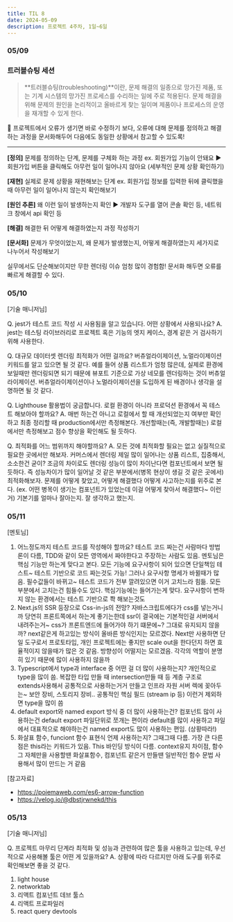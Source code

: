 ```yaml
---
title: TIL 8
date: 2024-05-09
description: 프로젝트 4주차, 1일~6일
---
```


### 05/09

### 트러블슈팅 세션

> **트러블슈팅(troubleshooting)**이란, 문제 해결의 일종으로 망가진 제품, 또는 기계 시스템의 망가진 프로세스를 수리하는
> 일에 주로 적용된다. 문제 해결을 위해 문제의 원인을 논리적이고 올바르게 찾는 일이며 제품이나 프로세스의 운영을 재개할 수 있게 한다.

📑 프로젝트에서 오류가 생기면 바로 수정하기 보다, 오류에 대해 문제를 정의하고 해결하는 과정을 문서화해두어 다음에도
동일한 상황에서 참고할 수 있도록!

<hr>

**[정의]** 문제를 정의하는 단계, 문제를 구체화 하는 과정
ex. 회원가입 기능이 안돼요 ▶ 회원가입 버튼을 클릭해도 아무런 일이 일어나지 않아요 (세부적인 문제 상황 확인하기)

**[재현]** 실제로 문제 상황을 재현해보는 단계
ex. 회원가입 정보를 입력한 뒤에 클릭했을 때 아무런 일이 일어나지 않는지 확인해보기

**[원인 추론]** 왜 이런 일이 발생하는지 확인
▶ 개발자 도구를 열어 콘솔 확인 등, 네트워크 창에서 api 확인 등

**[해결]** 해결한 뒤 어떻게 해결하였는지 과정 작성하기

**[문서화]** 문제가 무엇이었는지, 왜 문제가 발생했는지, 어떻게 해결하였는지 세가지로 나누어서 작성해보기

실무에서도 단순해보이지만 무한 렌더링 이슈 엄청 많이 경험함! 문서화 해두면 오류를 빠르게 해결할 수 있다.

### 05/10

[기술 매니저님]

Q. jest가 테스트 코드 작성 시 사용됨을 알고 있습니다. 어떤 상황에서 사용되나요?
A. jest는 테스팅 라이브러리로 프로젝트 혹은 기능의 엣지 케이스, 경계 같은 거 검사하기 위해 사용한다.

Q. 대규모 데이터셋 렌더링 최적화가 어떤 걸까요?
버츄얼라이제이션, 노멀라이제이션 키워드를 알고 있으면 될 것 같다.
예를 들어 상품 리스트가 엄청 많은데, 실제로 환경에 보일때만 렌더링되면 되기 때문에 뷰포트 기준으로 가상 네모를
렌더링하는 것이 버츄얼라이제이션. 버츄얼라이제이션이나 노멀라이제이션을 도입하게 된 배경이나 생각을 설명하면 될 것 같다.

Q. Lighthouse 활용법이 궁금합니다. 로컬 환경이 아니라 프로덕션 환경에서 꼭 테스트 해보아야 할까요?
A. 매번 하는건 아니고 로컬에서 할 때 개선되었는지 여부만 확인하고 최종 정리할 때 production에서만 측정해본다.
개선할때는(즉, 개발할때는) 로컬에서만 측정해보고 점수 향상을 확인해도 될 듯하다.

Q. 최적화를 어느 범위까지 해야할까요?
A. 모든 것에 최적화할 필요는 없고 실질적으로 필요한 곳에서만 해보자. 커머스에서 렌더링 제일 많이 일어나는 상품 리스트,
집중해서, 소소한건 굳이? 조금의 차이로도 렌더링 성능이 많이 차이난다면 컴포넌트에서 보면 될 듯하다.
즉 성능차이가 많이 일어날 것 같은 부분에서(병목 현상이 생길 것 같은 곳에서) 최적화해보자.
문제를 어떻게 찾았고, 어떻게 해결했다 어떻게 사고하는지를 위주로 본다. (ex. 어떤 병목이 생기는 컴포넌트가 있었는데 이걸 어떻게 찾아서 해결했다~ 이런거)
기본기를 얼마나 잘아는지. 잘 생각하고 했는지.

### 05/11

[멘토님]

1. 어느정도까지 테스트 코드를 작성해야 할까요?
   테스트 코드 짜는건 사람마다 방법론이 다름, TDD와 같이 모든 영역에서 짜야한다고 주장하는 사람도 있음. 멘토님은 핵심 기능만 하는게 맞다고 본다. 모든 기능에 요구사항이 되어 있으면 단일책임 테스트~ 테스트 기반으로 코드 짜는것도 가능! 그러나 요구사항 명세가 바뀔때가 많음. 필수값들이 바뀌고~ 테스트 코드가 전부 깔려있으면 이거 고치느라 힘듦. 모든 부분에서 고치는건 힘들수도 있다. 핵심기능에는 들어가는게 맞다. 요구사항이 변하지 않는 환경에서는 테스트 기반으로 쫙 해보는것도
2. Next.js의 SSR 등장으로 Css-in-js의 전망?
   자바스크립트에다가 css를 넣는거니까 당연히 프론트쪽에서 하는게 좋기는한데 ssr이 결국에는 기본적인걸 서버에서 내려주는거~ css가 프론트엔드에 들어가야 하기 떄문에~? 그대로 유지되지 않을까? next같은게 하고있는 방식이 올바른 방식인지는 모르겠다. Next만 사용하면 단일 도구로서 프로토타입, 개인 프로젝트에는 좋지만 scale out을 한다던지 하면 효율적이지 않을때가 많은 것 같음. 방향성이 어떨지는 모르겠음. 각각의 역할이 분명히 있기 때문에 많이 사용하지 않을까
3. Typescript에서 type과 interface 중 어떤 걸 더 많이 사용하는지?
   개인적으로 type을 많이 씀. 복잡한 타입 만들 때 intersection만들 때 등 계층 구조로 extends사용해서 공통적으로 사용하는거거 만들고 인프라 자원 서버 렉에 꽂아두는~ 보안 장비, 스토리지 장비.. 공통적인 핵심 필드 (stream ip 등) 이런거 제외하면 type을 많이 씀
4. default export와 named export 방식 중 더 많이 사용하는건?
   컴포넌트 많이 사용하는건 default export 파일단위로 쪼개는 편이라 default를 많이 사용하고 파일에서 대표적으로 해야하는건 named export도 많이 사용하는 편임. (상황따라!)
5. 화살표 함수, funciont 함수 표현식 언제 사용하는지?
   그때그때 다름. 가장 큰 다른점은 this라는 키워드가 있음. This 바인딩 방식이 다름. context유지 차이점, 함수 그 자체만을 사용할땐 화살표함수, 컴포넌트 같은거 만들땐 일반적인 함수 문법 사용해서 많이 만드는 거 같음

[참고자료]

- https://poiemaweb.com/es6-arrow-function
- https://velog.io/@dbstjrwnekd/this

### 05/13

[기술 매니저님]

Q. 프로젝트 마무리 단계라 최적화 및 성능과 관련하여 많은 툴을 사용하고 있는데, 우선적으로 사용해볼 툴은 어떤 게 있을까요?
A. 상황에 따라 다르지만 아래 도구를 위주로 확인해보면 좋을 것 같다.

1. light house
2. networktab
3. 리액트 컴포넌트 데브 툴스
4. 리액트 프로파일러
5. react query devtools
